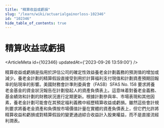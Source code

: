 ```yaml
---
title: "精算收益或虧損"
slug: "/learn/wiki/actuarialgainorloss-102346"
id: "102346"
hide_table_of_contents: true
---
```



# 精算收益或虧損

<ArticleMeta id={102346} updatedAt={'2023-09-26 13:59:00'} />
<div className='border-solid border-b border-t-0 my-4 border-[var(--ifm-color-gray-300)]' />

精算收益或虧損是指用於評估公司的確定性效益養老金計劃義務的預測值的增加或減少。養老金計劃的精算假設直接受到用於計算福利支付現值和計劃資產預期回報率的貼現率的影響。美國財務會計準則委員會（FASB）SFAS No. 158 要求將養老金基金的資金狀況報告在計劃發起人的資產負債表上。這意味着對養老金義務、基金績效和計劃的財務狀況進行定期更新。根據計劃參與率、市場表現和其他因素，養老金計劃可能會在其預定福利義務中經歷精算收益或虧損。雖然這些會計規則要求將養老金資產和負債按市場價值計量在實體的資產負債表上，但它們允許將精算收益和虧損或對精算假設的變更通過綜合收益計入股東權益，而不是直接流經利潤表。
